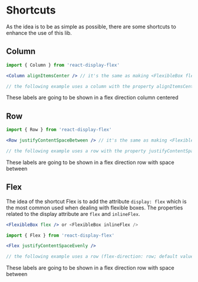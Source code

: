 
<Meta title="Shortcuts" />

# Shortcuts

As the idea is to be as simple as possible, there are some shortcuts to enhance the use of this lib.

## Column

```jsx
import { Column } from 'react-display-flex'

<Column alignItemsCenter /> // it's the same as making <FlexibleBox flex column alignItemsCenter/>

// the following example uses a column with the property alignItemsCenter
```

<Canvas>
  <Column alignItemsCenter>
    <label>These labels are going to</label>
    <label>be shown in a flex direction column</label>
    <label>centered</label>
  </Column>
</Canvas>

## Row

```jsx
import { Row } from 'react-display-flex'

<Row justifyContentSpaceBetween /> // it's the same as making <FlexibleBox flex row justifyContentSpaceBetween/>

// the following example uses a row with the property justifyContentSpaceBetween
```

<Canvas>
  <Row justifyContentSpaceBetween>
    <label>These labels are going to</label>
    <label>be shown in a flex direction row</label>
    <label>with space between</label>
  </Row>
</Canvas>

## Flex

The idea of the shortcut Flex is to add the attribute `display: flex` which is the most common used when dealing with flexible boxes. The properties related to the display attribute are `flex` and `inlineFlex`.

```jsx
<FlexibleBox flex /> or <FlexibleBox inlineFlex />
```

```jsx
import { Flex } from 'react-display-flex'

<Flex justifyContentSpaceEvenly />

// the following example uses a row (flex-direction: row; default value) with the property justifyContentSpaceEvenly
```

<Canvas>
  <Flex justifyContentSpaceEvenly>
    <label>These labels are going to</label>
    <label>be shown in a flex direction row</label>
    <label>with space between</label>
  </Flex>
</Canvas>
